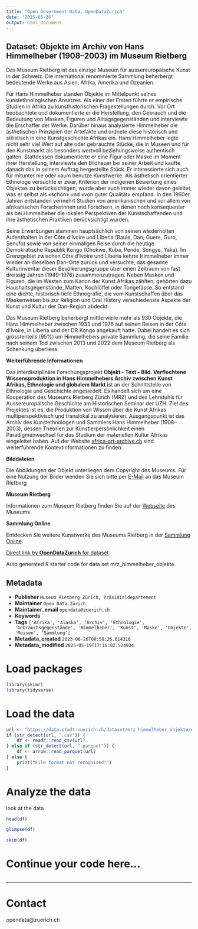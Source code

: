```yaml
---
title: "Open Government Data, OpenDataZurich"
date: "2025-05-26"
output: html_document
---
```


## Dataset: Objekte im Archiv von Hans Himmelheber (1908–2003) im Museum Rietberg

Das Museum Rietberg ist das einzige Museum für aussereuropäische Kunst in der Schweiz. Die international renommierte Sammlung beherbergt bedeutende Werke aus Asien, Afrika, Amerika und Ozeanien.

Für Hans Himmelheber standen Objekte im Mittelpunkt seines kunstethnologischen Ansatzes. Als einer der Ersten führte er empirische Studien in Afrika zu kunsthistorischen Fragestellungen durch. Vor Ort beobachtete und dokumentierte er die Herstellung, den Gebrauch und die Bedeutung von Masken, Figuren und Alltagsgegenständen und interviewte die Erschaffer der Werke. Darüber hinaus analysierte Himmelheber die ästhetischen Prinzipien der Artefakte und ordnete diese historisch und stilistisch in eine Kunstgeschichte Afrikas ein.
Hans Himmelheber legte nicht sehr viel Wert auf alte oder gebrauchte Stücke, die in Museen und für den Kunstmarkt als besonders wertvoll beziehungsweise authentisch galten. Stattdessen dokumentierte er eine Figur oder Maske im Moment ihrer Herstellung, interviewte den Bildhauer bei seiner Arbeit und kaufte danach das in seinem Auftrag hergestellte Stück. Er interessierte sich auch für mitunter nie oder kaum benutze Kunstwerke. Als ästhetisch orientierter Ethnologe versuchte er zwar, Kriterien der indigenen Bewertung eines Objektes zu berücksichtigen, wurde aber auch immer wieder davon geleitet, was er selbst als «schön» und «von guter Qualität» empfand. In den 1960er Jahren entstanden vermehrt Studien von amerikanischen und vor allem von afrikanischen Forscherinnen und Forschern, in denen noch konsequenter als bei Himmelheber die lokalen Perspektiven der Kunstschaffenden und ihre ästhetischen Praktiken berücksichtigt wurden.

Seine Erwerbungen stammen hauptsächlich von seinen wiederholten Aufenthalten in der Côte d’Ivoire und Liberia (Baule, Dan, Guere, Guro, Senufo) sowie von seiner einmaligen Reise durch die heutige Demokratische Republik Kongo (Chokwe, Kuba, Pende, Songye, Yaka). Im Grenzgebiet zwischen Côte d’Ivoire und Liberia kehrte Himmelheber immer wieder an dieselben Dan-Orte zurück und versuchte, das gesamte Kulturinventar dieser Bevölkerungsgruppe über einen Zeitraum von fast dreissig Jahren (1949-1976) zusammenzutragen. Neben Masken und Figuren, die im Westen zum Kanon der Kunst Afrikas zählten, gehörten dazu Haushaltsgegenstände, Matten, Kochlöffel oder Tongefässe. So entstand eine dichte, historisch tiefe Ethnografie, die vom Kunstschaffen über das Maskenwesen bis zur Religion und Oral History verschiedenste Aspekte der Kunst und Kultur der Dan-Region abdeckt.

Das Museum Rietberg beherbergt mittlerweile mehr als 930 Objekte, die Hans Himmelheber zwischen 1933 und 1976 auf seinen Reisen in der Côte d’Ivoire, in Liberia und der DR Kongo angekauft hatte. Dabei handelt es sich grösstenteils (95%) um Himmelhebers private Sammlung, die seine Familie nach seinem Tod zwischen 2013 und 2022 dem Museum Rietberg als Schenkung überliess.

**Weiterführende Informationen**

Das interdisziplinäre Forschungsprojekt **Objekt - Text - Bild. Verflochtene Wissensproduktion in Hans Himmelhebers Archiv zwischen Kunst Afrikas, Ethnologie und globalem Markt** ist an der Schnittstelle von Ethnologie und Geschichte angesiedelt. Es handelt sich um eine Kooperation des Museums Rietberg Zürich (MRZ) und des Lehrstuhls für Aussereuropäische Geschichte am Historischen Seminar der UZH. Ziel des Projektes ist es, die Produktion von Wissen über die Kunst Afrikas multiperspektivisch und translokal zu analysieren. Ausgangspunkt ist das Archiv des Kunstethnologen und Sammlers Hans Himmelheber (1908–2003), dessen Theorien zur Künstlerpersönlichkeit einen Paradigmenwechsel für das Studium der materiellen Kultur Afrikas eingeleitet haben. Auf der Website [africa-art-archive.ch](https://africa-art-archive.ch/) sind weiterführende Kontextinformationen zu finden.

**Bilddateien**

Die Abbildungen der Objekt unterliegen dem Copyright des Museums. Für eine Nutzung der Bilder wenden Sie sich bitte per [E-Mail](mailto:medien.rietberg@zuerich.ch) an das Museum Rietberg

**Museum Rietberg**

Informationen zum Museum Rietberg finden Sie auf der [Webseite](https://rietberg.ch/) des Museums.

**Sammlung Online**

Entdecken Sie weitere Kunstwerke des Museums Rietberg in der [Sammlung Online](https://rietberg.ch/sammlung/sammlung-online).



[Direct link by **OpenDataZurich** for dataset](https://data.stadt-zuerich.ch/dataset/mrz_himmelheber_objekte)

Auto generated R starter code for data set mrz_himmelheber_objekte.

## Metadata

- **Publisher** `Museum Rietberg Zürich, Präsidialdepartement`
- **Maintainer** `Open Data Zürich`
- **Maintainer_email** `opendata@zuerich.ch`
- **Keywords** ``
- **Tags** `['Afrika', 'Alaska', 'Archiv', 'Ethnologie', 'Gebrauchsgegenstände', 'Himmelheber', 'Kunst', 'Maske', 'Objekte', 'Reisen', 'Sammlung']`
- **Metadata_created** `2023-06-26T08:58:26.614316`
- **Metadata_modified** `2025-05-19T17:16:02.524934`


# Load packages

```r
library(skimr)
library(tidyverse)
```

# Load the data

```r
url <- "https://data.stadt-zuerich.ch/dataset/mrz_himmelheber_objekte/download/mrz_himmelheber_objekte.csv"
if (str_detect(url, ".csv")) {
    df <- readr::read_csv(url)
} else if (str_detect(url, ".parquet")) {
    df <- arrow::read_parquet(url)
} else {
    print("File format not recognised!")
}
```

# Analyze the data

look at the data
```r
head(df)
```

```r
glimpse(df)
```

```r
skim(df)
```

# Continue your code here...

```r

```

------------------------------------------------------------------------

# Contact

opendata@zuerich.ch
